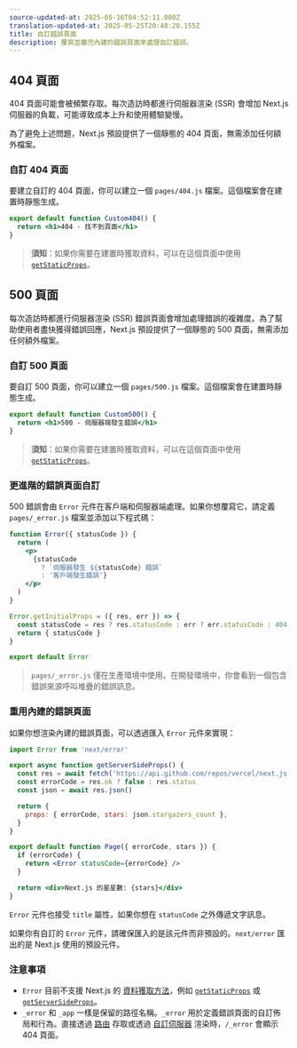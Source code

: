 ```yaml
---
source-updated-at: 2025-05-16T04:52:11.000Z
translation-updated-at: 2025-05-25T20:48:28.155Z
title: 自訂錯誤頁面
description: 覆寫並擴充內建的錯誤頁面來處理自訂錯誤。
---
```


## 404 頁面

404 頁面可能會被頻繁存取。每次造訪時都進行伺服器渲染 (SSR) 會增加 Next.js 伺服器的負載，可能導致成本上升和使用體驗變慢。

為了避免上述問題，Next.js 預設提供了一個靜態的 404 頁面，無需添加任何額外檔案。

### 自訂 404 頁面

要建立自訂的 404 頁面，你可以建立一個 `pages/404.js` 檔案。這個檔案會在建置時靜態生成。

```jsx filename="pages/404.js"
export default function Custom404() {
  return <h1>404 - 找不到頁面</h1>
}
```

> **須知**：如果你需要在建置時獲取資料，可以在這個頁面中使用 [`getStaticProps`](/docs/pages/building-your-application/data-fetching/get-static-props)。

## 500 頁面

每次造訪時都進行伺服器渲染 (SSR) 錯誤頁面會增加處理錯誤的複雜度。為了幫助使用者盡快獲得錯誤回應，Next.js 預設提供了一個靜態的 500 頁面，無需添加任何額外檔案。

### 自訂 500 頁面

要自訂 500 頁面，你可以建立一個 `pages/500.js` 檔案。這個檔案會在建置時靜態生成。

```jsx filename="pages/500.js"
export default function Custom500() {
  return <h1>500 - 伺服器端發生錯誤</h1>
}
```

> **須知**：如果你需要在建置時獲取資料，可以在這個頁面中使用 [`getStaticProps`](/docs/pages/building-your-application/data-fetching/get-static-props)。

### 更進階的錯誤頁面自訂

500 錯誤會由 `Error` 元件在客戶端和伺服器端處理。如果你想覆寫它，請定義 `pages/_error.js` 檔案並添加以下程式碼：

```jsx
function Error({ statusCode }) {
  return (
    <p>
      {statusCode
        ? `伺服器發生 ${statusCode} 錯誤`
        : '客戶端發生錯誤'}
    </p>
  )
}

Error.getInitialProps = ({ res, err }) => {
  const statusCode = res ? res.statusCode : err ? err.statusCode : 404
  return { statusCode }
}

export default Error
```

> `pages/_error.js` 僅在生產環境中使用。在開發環境中，你會看到一個包含錯誤來源呼叫堆疊的錯誤訊息。

### 重用內建的錯誤頁面

如果你想渲染內建的錯誤頁面，可以透過匯入 `Error` 元件來實現：

```jsx
import Error from 'next/error'

export async function getServerSideProps() {
  const res = await fetch('https://api.github.com/repos/vercel/next.js')
  const errorCode = res.ok ? false : res.status
  const json = await res.json()

  return {
    props: { errorCode, stars: json.stargazers_count },
  }
}

export default function Page({ errorCode, stars }) {
  if (errorCode) {
    return <Error statusCode={errorCode} />
  }

  return <div>Next.js 的星星數: {stars}</div>
}
```

`Error` 元件也接受 `title` 屬性，如果你想在 `statusCode` 之外傳遞文字訊息。

如果你有自訂的 `Error` 元件，請確保匯入的是該元件而非預設的。`next/error` 匯出的是 Next.js 使用的預設元件。

### 注意事項

- `Error` 目前不支援 Next.js 的 [資料獲取方法](/docs/pages/building-your-application/data-fetching)，例如 [`getStaticProps`](/docs/pages/building-your-application/data-fetching/get-static-props) 或 [`getServerSideProps`](/docs/pages/building-your-application/data-fetching/get-server-side-props)。
- `_error` 和 `_app` 一樣是保留的路徑名稱。`_error` 用於定義錯誤頁面的自訂佈局和行為。直接透過 [路由](/docs/pages/building-your-application/routing) 存取或透過 [自訂伺服器](/docs/pages/guides/custom-server) 渲染時，`/_error` 會顯示 404 頁面。